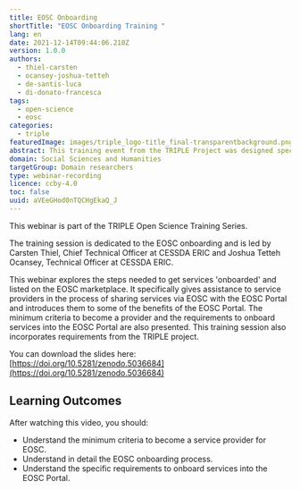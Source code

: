 ```yaml
---
title: EOSC Onboarding
shortTitle: "EOSC Onboarding Training "
lang: en
date: 2021-12-14T09:44:06.210Z
version: 1.0.0
authors:
  - thiel-carsten
  - ocansey-joshua-tetteh
  - de-santis-luca
  - di-donato-francesca
tags:
  - open-science
  - eosc
categories:
  - triple
featuredImage: images/triple_logo-title_final-transparentbackground.png
abstract: This training event from the TRIPLE Project was designed specifically to provide assistance to service providers to share services via EOSC with the EOSC Portal as well as to introduce some of the benefits of the EOSC Portal.
domain: Social Sciences and Humanities
targetGroup: Domain researchers
type: webinar-recording
licence: ccby-4.0
toc: false
uuid: aVEeGHod0nTQCHgEkaQ_J
---
```


This webinar is part of the TRIPLE Open Science Training Series.

The training session is dedicated to the EOSC onboarding and is led by Carsten Thiel, Chief Technical Officer at CESSDA ERIC and Joshua Tetteh Ocansey, Technical Officer at CESSDA ERIC.

This webinar explores the steps needed to get services 'onboarded' and listed on the EOSC marketplace. It specifically gives assistance to service providers in the process of sharing services via EOSC with the EOSC Portal and introduces them to some of the benefits of the EOSC Portal. The minimum criteria to become a provider and the requirements to onboard services into the EOSC Portal are also presented. This training session also incorporates requirements from the TRIPLE project.

You can download the slides here: [https://doi.org/10.5281/zenodo.5036684](https://doi.org/10.5281/zenodo.5036684)

## Learning Outcomes

After watching this video, you should:

- Understand the minimum criteria to become a service provider for EOSC.
- Understand in detail the EOSC onboarding process.
- Understand the specific requirements to onboard services into the EOSC Portal.

<VideoCard
  provider="youtube"
  id="nMqhLXZXHaw"
  title="EOSC Onboarding"
  subtitle="Click here to view"
  image="images/screencapture.png"
/>
